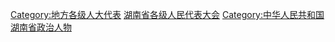[[Category:地方各级人大代表|Category:地方各级人大代表]]
[[Category:湖南省各级人民代表大会|]]
[[Category:中华人民共和国湖南省政治人物|Category:中华人民共和国湖南省政治人物]]